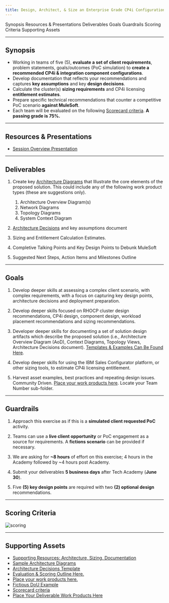 ```yaml
---
title: Design, Architect, & Size an Enterprise Grade CP4i Configuration
---
```


<AnchorLinks>
  <AnchorLink>Synopsis</AnchorLink>
  <AnchorLink>Resources & Presentations</AnchorLink>
  <AnchorLink>Deliverables</AnchorLink>
  <AnchorLink>Goals</AnchorLink>
  <AnchorLink>Guardrails</AnchorLink>
  <AnchorLink>Scoring Criteria</AnchorLink>
  <AnchorLink>Supporting Assets</AnchorLink>
</AnchorLinks>

***

## Synopsis

  - Working in teams of five (5), **evaluate a set of client requirements**, problem statements, goals/outcomes (PoC simulation) to **create a recommended CP4i & integration component configurations**.
  - Develop documentation that reflects your recommendations and captures **key assumptions** and key **design decisions**.
  - Calculate the cluster(s) **sizing requirements** and CP4i licensing **entitlement estimates**.
  - Prepare specific technical recommendations that counter a competitive PoC scenario **against MuleSoft**.
  - Each team will be evaluated on the following <a href="https://ibm.ent.box.com/file/969024649659" target="_blank">Scorecard criteria</a>. **A passing grade is 75%.**

***

## Resources & Presentations

  - <a href="https://ibm.box.com/s/uken0xfa1i7n1i7cutroc1efp4k7x642" target="_blank">Session Overview Presentation</a>

***

## Deliverables

  1. Create key <a href="https://ibm.box.com/s/kjgq175mvpr36bigr1u3u0g1558mrr43">Architecture Diagrams</a> that Illustrate the core elements of the proposed solution. This could include any of the following work product types (these are suggestions only).
     1. Architecture Overview Diagram(s)
     2. Network Diagrams
     3. Topology Diagrams
     4. System Context Diagram

  2. <a href="https://ibm.box.com/s/5kz0q0e33hfrlr5s9rgxlne6ixnbgd1u">Architecture Decisions</a> and key assumptions document

  3. Sizing and Entitlement Calculation Estimates.

  4. Completive Talking Points and Key Design Points to Debunk MuleSoft

  5. Suggested Next Steps, Action Items and Milestones Outline

***

## Goals

  1. Develop deeper skills at assessing a complex client scenario, with complex requirements, with a focus on capturing key design points, architecture decisions and deployment preparation.  

  2. Develop deeper skills focused on RHOCP cluster design recommendations, CP4i design, component design, workload placement recommendations and sizing recommendations.

  3. Developer deeper skills for documenting a set of solution design artifacts which describe the proposed solution (i.e., Architecture Overview Diagram (AoD), Context Diagrams, Topology Views, Architecture Decisions document).  <a href="https://ibm.ent.box.com/folder/164383017863?s=kjgq175mvpr36bigr1u3u0g1558mrr43">Templates & Examples Can Be Found Here</a>.

  4. Develop deeper skills for using the IBM Sales Configurator platform, or other sizing tools, to estimate CP4i licensing entitlement.

  5. Harvest asset examples, best practices and repeating design issues. Community Driven. <a href="https://ibm.box.com/s/6b2re2si75a4lqy5avxsfbg97mnlq20c">Place your work products here</a>.  Locate your Team Number sub-folder.

***

## Guardrails

  1. Approach this exercise as if this is a **simulated client requested PoC** activity.

  2. Teams can use a **live client opportunity** or PoC engagement as a source for requirements. A **fictions scenario** can be provided if necessary.

  3. We are asking for **~8 hours** of effort on this exercise; 4 hours in the Academy followed by ~4 hours  post Academy.

  4. Submit your deliverables **5 business days** after Tech Academy (**June 30**).

  5. Five **(5) key design points** are required with two **(2) optional design** recommendations.

***

## Scoring Criteria

  ![scoring](images/scoring-criteria.jpg)

***

## Supporting Assets

  - <a href="https://ibm.box.com/s/db3lyzo87d1hnxs30n97wblsotniyvfj" target="_blank">Supporting Resources:  Architecture, Sizing, Documentation</a>
  - <a href="https://ibm.box.com/s/kjgq175mvpr36bigr1u3u0g1558mrr43" target="_blank">Sample Architecture Diagrams</a>
  - <a href="https://ibm.box.com/s/5kz0q0e33hfrlr5s9rgxlne6ixnbgd1u" target="_blank">Architecture Decisions Template</a>
  - <a href="https://ibm.box.com/s/dynuohz6d0kjtc6nrrwq69pqx5bru8bz" target="_blank">Evaluation & Scoring Outline Here.</a>
  - <a href="https://ibm.box.com/s/1ysnbuk60rb5lbn1dnsfp522c3ll2xpe" target="_blank">Place your work products here.</a>
  - <a href="https://ibm.box.com/s/ccyfzdr0oxgibrebdz5izd9be5gu81sa" target="_blank">Fictious DoU Example</a>
  - <a href="https://ibm.box.com/s/dynuohz6d0kjtc6nrrwq69pqx5bru8bz" target="_blank">Scorecard criteria</a>
  - <a href="https://ibm.box.com/s/h8le0ntg7pxbe9dwpaoig28a26ejbd7i" target="_blank">Place Your Deliverable Work Products Here</a>

